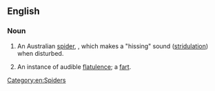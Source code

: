 ==English==

===Noun===
{{wikipedia}}
{{en-noun}}

# An Australian [[spider]], {{taxlink|Selenocosmia crassipes|species|noshow=1}}, which makes a "hissing" sound ([[stridulation]]) when disturbed.
# {{lb|en|euphemistic|humorous}} An instance of audible [[flatulence]]; a [[fart]].

[[Category:en:Spiders]]